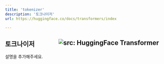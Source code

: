 ```yaml
---
title: 'tokenizer'
description: '토크나이저'
url: https://huggingface.co/docs/transformers/index

---
```


토크나이저 <a href="https://huggingface.co/docs/transformers/index" target="_blank"><img style=float:right loading="lazy" alt="src: HuggingFace Transformer" src="https://img.shields.io/badge/문서-Huggingface_Transformer-blue" ></a>
---
설명을 추가해주세요.